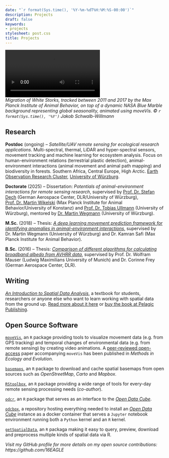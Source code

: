 ```yaml
---
date: "`r format(Sys.time(), '%Y-%m-%dT%H:%M:%S-00:00')`"
description: Projects
draft: false
keywords:
- projects
stylesheet: post.css
title: Projects
---
```


<video autoplay controls loop>
   <source src="/vid/projects.webm" type="video/webm">
   <source src="/vid/projects.mp4" type="video/mp4">
   <source src="/vid/projects.mov" type="video/mov">
</video>
<figcaption>*Migration of White Storks, tracked between 2011 and 2017 by the Max Planck Institute of Animal Behavior, on top of a dynamic NASA Blue Marble background representing global seasonality, animated using moveVis. © `r format(Sys.time(), '%Y')` Jakob Schwalb-Willmann*</figcaption>

## Research

**Postdoc** (ongoing) – *Satellite/UAV remote sensing for ecological research applications*. Multi-spectral, thermal, LiDAR and hyper-spectral sensors, movement tracking and machine learning for ecosystem analysis. Focus on human-environment relations (terrestrial plastic detection), animal-environment interactions (animal movement and animal path mapping) and biodiversity in forests. Southern Africa, Central Europe, High Arctic. [Earth Observation Research Cluster](https://www.geographie.uni-wuerzburg.de/en/earthobservation/), [University of Würzburg](https://www.uni-wuerzburg.de/en/).

**Doctorate** (2025) – Dissertation: *Potentials of animal-environment interactions for remote sensing research*, supervised by [Prof. Dr. Stefan Dech](https://www.geographie.uni-wuerzburg.de/en/earthobservation/staff/univ-prof-dr-stefan-dech/) (German Aerospace Center, DLR/University of Würzburg), [Prof. Dr. Martin Wikelski](https://www.mpg.de/307762/animal-behavior-wikelski) (Max Planck Institute for Animal Behavior/University of Konstanz) and [Prof. Dr. Tobias Ullmann](https://www.geographie.uni-wuerzburg.de/en/earthobservation/staff/prof-dr-tobias-ullmann/) (University of Würzburg), mentored by [Dr. Martin Wegmann](https://www.geographie.uni-wuerzburg.de/en/earthobservation/staff/dr-martin-wegmann/) (University of Würzburg).

**M.Sc.** (2018) – Thesis: *[A deep learning movement prediction framework for identifying anomalies in animal-environment interactions](https://elib.dlr.de/123853/)*, supervised by Dr. Martin Wegmann (University of Würzburg) and Dr. Kamran Safi (Max Planck Institute for Animal Behavior).

**B.Sc.** (2016) – Thesis: *[Comparison of different algorithms for calculating broadband albedo from AVHRR data](https://elib.dlr.de/107761/)*, supervised by Prof. Dr. Wolfram Mauser (Ludwig Maximilians University of Munich) and Dr. Corinne Frey (German Aerospace Center, DLR).

## Writing

<a href="https://pelagicpublishing.com/products/an-introduction-to-spatial-data-analysis?variant=31129275498601" target="_blank">*An Introduction to Spatial Data Analysis*</a>, a textbook for students, researchers or anyone else who want to learn working with spatial data from the ground up. <a href="http://book.ecosens.org/gsbook/" target="_blank">Read more about it here</a> or <a href="https://pelagicpublishing.com/products/an-introduction-to-spatial-data-analysis?variant=31129275498601" target="_blank">buy the book at Pelagic Publishing</a>.

## Open Source Software

[`moveVis`](https://github.com/16EAGLE/moveVis), an `R` package providing tools to visualize movement data (e.g. from GPS tracking) and temporal changes of environmental data (e.g. from remote sensing) by creating video animations. A [peer-reviewed open-access](https://doi.org/10.1111/2041-210X.13374) paper accompanying `moveVis` has been published in *Methods in Ecology and Evolution*.

[`basemaps`](https://github.com/16EAGLE/basemaps), an `R` package to download and cache spatial basemaps from open sources such as *OpenStreetMap*, *Carto* and *Mapbox*.

[`RStoolbox`](https://github.com/bleutner/RStoolbox), an `R` package providing a wide range of tools for every-day remote sensing processing needs (*co-author*).

[`odcr`](https://github.com/eo2cube/odcr), an `R` package that serves as an interface to the [*Open Data Cube*](https://www.opendatacube.org/). 

[`odcbox`](https://github.com/eo2cube/odcbox), a repository hosting everything needed to install an [*Open Data Cube*](https://www.opendatacube.org/) instance as a docker container that serves a `Jupyter` notebook environment running both a `Python` kernel and an `R` kernel.

[`getSpatialData`](https://github.com/16EAGLE/getSpatialData), an `R` packaga making it easy to query, preview, download and preprocess multiple kinds of spatial data via R.

*Visit my GitHub profile for more details on my open source contributions: https://github.com/16EAGLE*

